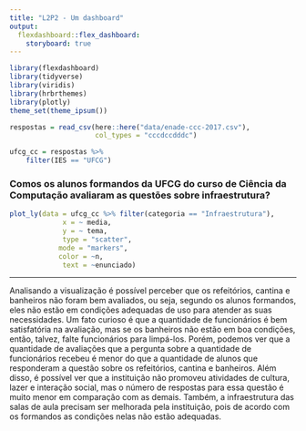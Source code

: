 ```yaml
---
title: "L2P2 - Um dashboard"
output: 
  flexdashboard::flex_dashboard:
    storyboard: true
---
```


```r
library(flexdashboard)
library(tidyverse)
library(viridis)
library(hrbrthemes)
library(plotly)
theme_set(theme_ipsum())

respostas = read_csv(here::here("data/enade-ccc-2017.csv"),
                     col_types = "cccdccdddc")

ufcg_cc = respostas %>% 
    filter(IES == "UFCG")
```

### Comos os alunos formandos da UFCG do curso de Ciência da Computação avaliaram as questões sobre infraestrutura?

```r
plot_ly(data = ufcg_cc %>% filter(categoria == "Infraestrutura"), 
             x = ~ media, 
             y = ~ tema,
             type = "scatter",
            mode = "markers",
            color = ~n, 
             text = ~enunciado)
```
***

Analisando a visualização é possível perceber que os refeitórios, cantina e banheiros não foram bem avaliados, ou seja, segundo os alunos formandos, eles não estão em condições adequadas de uso para atender as suas necessidades. Um fato curioso é que a quantidade de funcionários é bem satisfatória na avaliação, mas se os banheiros não estão em boa condições, então, talvez, falte funcionários para limpá-los. Porém, podemos ver que a quantidade de avaliações que a pergunta sobre a quantidade de funcionários recebeu é menor do que a quantidade de alunos que responderam a questão sobre os refeitórios, cantina e banheiros.
Além disso, é possível ver que a instituição não promoveu atividades de cultura, lazer e interação social, mas o número de respostas para essa questão é muito menor em comparação com as demais.
Também, a infraestrutura das salas de aula precisam ser melhorada pela instituição, pois de acordo com os formandos as condições nelas não estão adequadas.
